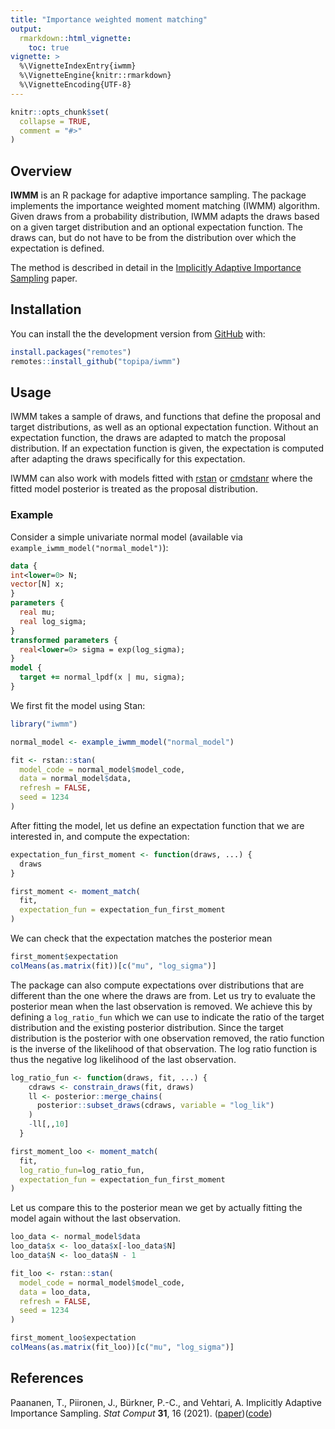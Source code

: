 ```yaml
---
title: "Importance weighted moment matching"
output:
  rmarkdown::html_vignette:
    toc: true
vignette: >
  %\VignetteIndexEntry{iwmm}
  %\VignetteEngine{knitr::rmarkdown}
  %\VignetteEncoding{UTF-8}
---
```


```r
knitr::opts_chunk$set(
  collapse = TRUE,
  comment = "#>"
)
```

## Overview

**IWMM** is an R package for adaptive importance sampling. The package implements the
importance weighted moment matching (IWMM) algorithm.
Given draws from a probability distribution, IWMM adapts the draws based on a given target distribution and an optional
expectation function. The draws can, but do not have to be from the distribution over which the expectation is defined.

The method is described in detail in the [Implicitly Adaptive Importance Sampling](https://doi.org/10.1007/s11222-020-09982-2) paper.

## Installation

You can install the the development version from [GitHub](https://github.com/) with:

```r
install.packages("remotes")
remotes::install_github("topipa/iwmm")
```



## Usage

IWMM takes a sample of draws, and functions that define the proposal and target distributions, as well as an optional
expectation function. Without an expectation function, the draws are adapted to match the proposal distribution.
If an expectation function is given, the expectation is computed after adapting the draws specifically for this expectation.

IWMM can also work with models fitted with [rstan](https://github.com/stan-dev/rstan) or [cmdstanr](https://github.com/stan-dev/cmdstanr)
where the fitted model posterior is treated as the proposal distribution.

### Example

Consider a simple univariate normal model (available
via `example_iwmm_model("normal_model")`):

```stan
data {
int<lower=0> N;
vector[N] x;
}
parameters {
  real mu;
  real log_sigma;
}
transformed parameters {
  real<lower=0> sigma = exp(log_sigma);
}
model {
  target += normal_lpdf(x | mu, sigma);
}
```

We first fit the model using Stan:

```r
library("iwmm")

normal_model <- example_iwmm_model("normal_model")

fit <- rstan::stan(
  model_code = normal_model$model_code,
  data = normal_model$data,
  refresh = FALSE,
  seed = 1234
)
```

After fitting the model, let us define an expectation function that we are interested in,
and compute the expectation:

```r
expectation_fun_first_moment <- function(draws, ...) {
  draws
}

first_moment <- moment_match(
  fit,
  expectation_fun = expectation_fun_first_moment
)
```

We can check that the expectation matches the posterior mean

```r
first_moment$expectation
colMeans(as.matrix(fit))[c("mu", "log_sigma")]
```

The package can also compute expectations over distributions
that are different than the one where the draws are from.
Let us try to evaluate the posterior mean when the last observation is removed.
We achieve this by defining a `log_ratio_fun`
which we can use to indicate the ratio of the target distribution and
the existing posterior distribution.
Since the target distribution is the posterior with
one observation removed, the ratio function is the inverse of the
likelihood of that observation. The log ratio function is thus
the negative log likelihood of the last observation.


```r
log_ratio_fun <- function(draws, fit, ...) {
    cdraws <- constrain_draws(fit, draws)
    ll <- posterior::merge_chains(
      posterior::subset_draws(cdraws, variable = "log_lik")
    )
    -ll[,,10]
  }

first_moment_loo <- moment_match(
  fit,
  log_ratio_fun=log_ratio_fun,
  expectation_fun = expectation_fun_first_moment
)
```

Let us compare this to the posterior mean we get by actually fitting the model again without
the last observation.

```r
loo_data <- normal_model$data
loo_data$x <- loo_data$x[-loo_data$N]
loo_data$N <- loo_data$N - 1

fit_loo <- rstan::stan(
  model_code = normal_model$model_code,
  data = loo_data,
  refresh = FALSE,
  seed = 1234
)
```


```r
first_moment_loo$expectation
colMeans(as.matrix(fit_loo))[c("mu", "log_sigma")]
```




## References

Paananen, T., Piironen, J., Bürkner, P.-C., and Vehtari, A.
Implicitly Adaptive Importance Sampling. _Stat Comput_ **31**, 16 (2021).
([paper](https://doi.org/10.1007/s11222-020-09982-2))([code](https://github.com/topipa/iter-mm-paper))

